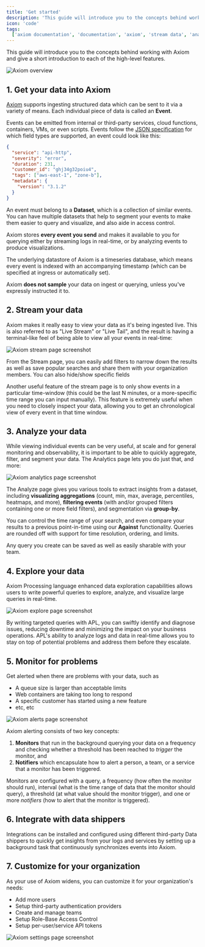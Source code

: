 ```yaml
---
title: 'Get started'
description: 'This guide will introduce you to the concepts behind working with Axiom and give a short introduction to each of the high-level features.'
icon: 'code'
tags:
  ['axiom documentation', 'documentation', 'axiom', 'stream data', 'analyze data', 'explore data']
---
```


This guide will introduce you to the concepts behind working with Axiom and give a short introduction to each of the high-level features.

![Axiom overview](/doc-assets/shots/getting-started-24.png 'Axiom overview')

## 1. Get your data into Axiom

[Axiom](https://app.axiom.co/) supports ingesting structured data which can be sent to it via a variety of means. Each individual piece of data is called an **Event**.

Events can be emitted from internal or third-party services, cloud functions, containers, VMs, or even scripts. Events follow the [JSON specification](https://www.json.org/json-en.html) for which field types are supported, an event could look like this:

```json copy
{
  "service": "api-http",
  "severity": "error",
  "duration": 231,
  "customer_id": "ghj34g32poiu4",
  "tags": ["aws-east-1", "zone-b"],
  "metadata": {
    "version": "3.1.2"
  }
}
```

An event must belong to a **Dataset**, which is a collection of similar events. You can have multiple datasets that help to segment your events to make them easier to query and visualize, and also aide in access control.

Axiom stores **every event you send** and makes it available to you for querying either by streaming logs in real-time, or by analyzing events to produce visualizations.

The underlying datastore of Axiom is a timeseries database, which means every event is indexed with an accompanying timestamp (which can be specified at ingress or automatically set).

Axiom **does not sample** your data on ingest or querying, unless you've expressly instructed it to.

<Card title="Learn how to ingest" icon="database" href="/docs/getting-started/getting-started"></Card>

## 2. Stream your data

Axiom makes it really easy to view your data as it's being ingested live. This is also referred to as "Live Stream" or "Live Tail", and the result is having a terminal-like feel of being able to view all your events in real-time:

![Axiom stream page screenshot](/doc-assets/shots/getting-started-stream.png 'Axiom stream page screenshot')

From the Stream page, you can easily add filters to narrow down the results as well as save popular searches and share them with your organization members. You can also hide/show specific fields

Another useful feature of the stream page is to only show events in a particular time-window (this could be the last N minutes, or a more-specific time range you can input manually). This feature is extremely useful when you need to closely inspect your data, allowing you to get an chronological view of every event in that time window.

<Card title="Learn how to stream" icon="database" href="/docs/getting-started/getting-started"></Card>

## 3. Analyze your data

While viewing individual events can be very useful, at scale and for general monitoring and observability, it is important to be able to quickly aggregate, filter, and segment your data. The Analytics page lets you do just that, and more:

![Axiom analytics page screenshot](/doc-assets/shots/analyze-your-data-1.png 'Axiom analytics page screenshot')

The Analyze page gives you various tools to extract insights from a dataset, including **visualizing aggregations** (count, min, max, average, percentiles, heatmaps, and more), **filtering events** (with and/or grouped filters containing one or more field filters), and segmentation via **group-by**.

You can control the time range of your search, and even compare your results to a previous point-in-time using our **Against** functionality. Queries are rounded off with support for time resolution, ordering, and limits.

Any query you create can be saved as well as easily sharable with your team.

<Card title="Learn how to analyze" icon="database" href="/docs/getting-started/getting-started"></Card>

## 4. Explore your data

Axiom Processing language enhanced data exploration capabilities allows users to write powerful queries to explore, analyze, and visualize large queries in real-time. 

![Axiom explore page screenshot](/doc-assets/shots/explore-your-data-1.png 'Axiom analytics page screenshot')

By writing targeted queries with APL, you can swiftly identify and diagnose issues, reducing downtime and minimizing the impact on your business operations. APL's ability to analyze logs and data in real-time allows you to stay on top of potential problems and address them before they escalate.  

<Card title="Explore your data with APL" icon="database" href="/docs/getting-started/getting-started"></Card>

## 5. Monitor for problems

Get alerted when there are problems with your data, such as

- A queue size is larger than acceptable limits
- Web containers are taking too long to respond
- A specific customer has started using a new feature
- etc, etc

![Axiom alerts page screenshot](/doc-assets/shots/monitor-for-problems.png 'Axiom alerts page screenshot')

Axiom alerting consists of two key concepts:

1. **Monitors** that run in the background querying your data on a frequency and checking whether a threshold has been reached to _trigger_ the monitor, and
2. **Notifiers** which encapsulate how to alert a person, a team, or a service that a monitor has been triggered.

Monitors are configured with a query, a frequency (how often the monitor should run), interval (what is the time range of data that the monitor should query), a threshold (at what value should the monitor trigger), and one or more _notifiers_ (how to alert that the monitor is triggered).

<Card title="Learn how to monitor" icon="database" href="/docs/getting-started/getting-started"></Card>

## 6. Integrate with data shippers

Integrations can be installed and configured using different third-party Data shippers to quickly get insights from your logs and services by setting up a background task that continuously synchronizes events into Axiom.

<Card title="Learn about data shippers" icon="database" href="/docs/getting-started/getting-started"></Card>

## 7. Customize for your organization

As your use of Axiom widens, you can customize it for your organization's needs:

- Add more users
- Setup third-party authentication providers
- Create and manage teams
- Setup Role-Base Access Control
- Setup per-user/service API tokens

![Axiom settings page screenshot](/doc-assets/shots/customize-your-organization.png 'Axiom settings page screenshot')

<Card title="Learn about settings" icon="database" href="/docs/getting-started/getting-started"></Card>
